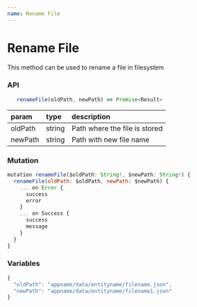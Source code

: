 ```yaml
---
name: Rename File
---
```


# Rename File

This method can be used to rename a file in filesystem

### API

```js
   renameFile(oldPath, newPath) => Promise<Result>
```

| param   | type   | description                   |
| :------ | :----- | :---------------------------- |
| oldPath | string | Path where the file is stored |
| newPath | string | Path with new file name       |

### Mutation

```js
mutation renameFile($oldPath: String!, $newPath: String!) {
  renameFile(oldPath: $oldPath, newPath: $newPath) {
    ... on Error {
      success
      error
    }
    ... on Success {
      success
      message
    }
  }
}
```

### Variables

```js
{
  "oldPath": "appname/data/entityname/filename.json",
  "newPath": "appname/data/entityname/filename1.json"
}
```

